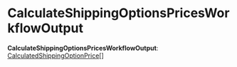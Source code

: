 
# CalculateShippingOptionsPricesWorkflowOutput

 **CalculateShippingOptionsPricesWorkflowOutput**: [CalculatedShippingOptionPrice](../../../../../fulfillment/types/fulfillment.CalculatedShippingOptionPrice/page.mdx)[]
